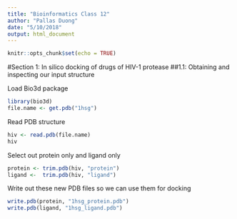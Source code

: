 ```yaml
---
title: "Bioinformatics Class 12"
author: "Pallas Duong"
date: "5/10/2018"
output: html_document
---
```


```r
knitr::opts_chunk$set(echo = TRUE)
```

#Section 1: In silico docking of drugs of HIV-1 protease
##1.1: Obtaining and inspecting our input structure 

Load Bio3d package 
```r
library(bio3d)
file.name <- get.pdb("1hsg")
```

Read PDB structure
```r
hiv <- read.pdb(file.name)
hiv
```

Select out protein only and ligand only
```r
protein <- trim.pdb(hiv, "protein")
ligand <-  trim.pdb(hiv, "ligand")
```

Write out these new PDB files so we can use them for docking
```r
write.pdb(protein, "1hsg_protein.pdb")
write.pdb(ligand, "1hsg_ligand.pdb")
```













